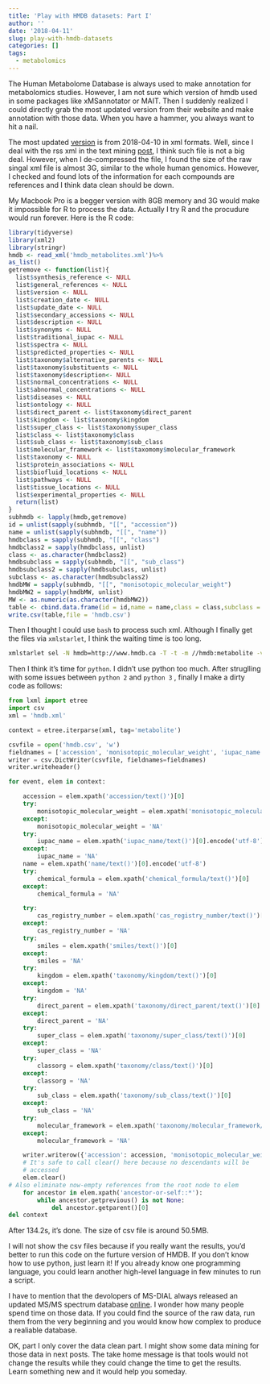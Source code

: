 ```yaml
---
title: 'Play with HMDB datasets: Part I'
author: ''
date: '2018-04-11'
slug: play-with-hmdb-datasets
categories: []
tags:
  - metabolomics
---
```


The Human Metabolome Database is always used to make annotation for metabolomics studies. However, I am not sure which version of hmdb used in some packages like xMSannotator or MAIT. Then I suddenly realized I could directly grab the most updated version from their website and make annotation with those data. When you have a hammer, you always want to hit a nail.

The most updated [version](http://www.hmdb.ca/downloads) is from 2018-04-10 in xml formats. Well, since I deal with the rss xml in the text mining [post](https://yufree.cn/en/2017/07/07/text-mining/), I think such file is not a big deal. However, when I de-compressed the file, I found the size of the raw singal xml file is almost 3G, similar to the whole human genomics. However, I checked and found lots of the information for each compounds are references and I think data clean should be down.  

My Macbook Pro is a begger version with 8GB memory and 3G would make it impossible for R to process the data. Actually I try R and the procudure would run forever. Here is the R code:

```r
library(tidyverse)
library(xml2)
library(stringr)
hmdb <- read_xml('hmdb_metabolites.xml')%>%
as_list()
getremove <- function(list){
  list$synthesis_reference <- NULL
  list$general_references <- NULL
  list$version <- NULL
  list$creation_date <- NULL
  list$update_date <- NULL
  list$secondary_accessions <- NULL
  list$description <- NULL
  list$synonyms <- NULL
  list$traditional_iupac <- NULL
  list$spectra <- NULL
  list$predicted_properties <- NULL
  list$taxonomy$alternative_parents <- NULL
  list$taxonomy$substituents <- NULL
  list$taxonomy$description<- NULL
  list$normal_concentrations <- NULL
  list$abnormal_concentrations <- NULL
  list$diseases <- NULL
  list$ontology <- NULL
  list$direct_parent <- list$taxonomy$direct_parent
  list$kingdom <- list$taxonomy$kingdom
  list$super_class <- list$taxonomy$super_class
  list$class <- list$taxonomy$class
  list$sub_class <- list$taxonomy$sub_class
  list$molecular_framework <- list$taxomomy$molecular_framework
  list$taxonomy <- NULL
  list$protein_associations <- NULL
  list$biofluid_locations <- NULL
  list$pathways <- NULL
  list$tissue_locations <- NULL
  list$experimental_properties <- NULL
  return(list)
}
subhmdb <- lapply(hmdb,getremove)
id = unlist(sapply(subhmdb, "[[", "accession"))
name = unlist(sapply(subhmdb, "[[", "name"))
hmdbclass = sapply(subhmdb, "[[", "class")
hmdbclass2 = sapply(hmdbclass, unlist)
class <- as.character(hmdbclass2)
hmdbsubclass = sapply(subhmdb, "[[", "sub_class")
hmdbsubclass2 = sapply(hmdbsubclass, unlist)
subclass <- as.character(hmdbsubclass2)
hmdbMW = sapply(subhmdb, "[[", "monisotopic_molecular_weight")
hmdbMW2 = sapply(hmdbMW, unlist)
MW <- as.numeric(as.character(hmdbMW2))
table <- cbind.data.frame(id = id,name = name,class = class,subclass = subclass, MW = MW)
write.csv(table,file = 'hmdb.csv')
```

Then I thought I could use `bash` to process such xml. Although I finally get the files via `xmlstarlet`, I think the waiting time is  too long. 

```bash
xmlstarlet sel -N hmdb=http://www.hmdb.ca -T -t -m //hmdb:metabolite -v "concat(//hmdb:metabolite//hmdb:accession,',',//hmdb:metabolite//hmdb:monisotopic_molecular_weight,',',//hmdb:metabolite//hmdb:iupac_name,',',//hmdb:metabolite//hmdb:name,',',//hmdb:metabolite//hmdb:chemical_formula,',',//hmdb:metabolite//hmdb:cas_registry_number,',',//hmdb:metabolite//hmdb:smiles,',',//hmdb:metabolite//hmdb:kingdom,',',//hmdb:metabolite//hmdb:direct_parent,',',//hmdb:metabolite//hmdb:taxonomy//hmdb:super_class,',',//hmdb:metabolite//hmdb:taxonomy//hmdb:class,',',//hmdb:metabolite//hmdb:taxonomy//hmdb:sub_class, ',',//hmdb:metabolite//hmdb:taxonomy//hmdb:molecular_framework)" -n hmdb_metabolites.xml > hmdb.csv
```

Then I think it's time for `python`. I didn't use python too much. After struglling with some issues between `python 2` and `python 3` , finally I make a dirty code as follows:

```python
from lxml import etree
import csv
xml = 'hmdb.xml'

context = etree.iterparse(xml, tag='metabolite')

csvfile = open('hmdb.csv', 'w')
fieldnames = ['accession', 'monisotopic_molecular_weight', 'iupac_name', 'name', 'chemical_formula', 'cas_registry_number', 'smiles', 'kingdom', 'direct_parent', 'super_class', 'class', 'sub_class', 'molecular_framework']
writer = csv.DictWriter(csvfile, fieldnames=fieldnames)
writer.writeheader()

for event, elem in context:

    accession = elem.xpath('accession/text()')[0]
    try:
        monisotopic_molecular_weight = elem.xpath('monisotopic_molecular_weight/text()')[0]
    except:
        monisotopic_molecular_weight = 'NA'
    try:
        iupac_name = elem.xpath('iupac_name/text()')[0].encode('utf-8')
    except:
        iupac_name = 'NA'
    name = elem.xpath('name/text()')[0].encode('utf-8')
    try:
        chemical_formula = elem.xpath('chemical_formula/text()')[0]
    except:
        chemical_formula = 'NA'

    try:
        cas_registry_number = elem.xpath('cas_registry_number/text()')[0]
    except:
        cas_registry_number = 'NA'
    try:
        smiles = elem.xpath('smiles/text()')[0]
    except:
        smiles = 'NA'
    try:
        kingdom = elem.xpath('taxonomy/kingdom/text()')[0]
    except:
        kingdom = 'NA'
    try:
        direct_parent = elem.xpath('taxonomy/direct_parent/text()')[0]
    except:
        direct_parent = 'NA'
    try:
        super_class = elem.xpath('taxonomy/super_class/text()')[0]
    except:
        super_class = 'NA'
    try:
        classorg = elem.xpath('taxonomy/class/text()')[0]
    except:
        classorg = 'NA'
    try:
        sub_class = elem.xpath('taxonomy/sub_class/text()')[0]
    except:
        sub_class = 'NA'
    try:
        molecular_framework = elem.xpath('taxonomy/molecular_framework/text()')[0]
    except:
        molecular_framework = 'NA'

    writer.writerow({'accession': accession, 'monisotopic_molecular_weight': monisotopic_molecular_weight, 'iupac_name': iupac_name, 'name': name, 'chemical_formula': chemical_formula, 'cas_registry_number': cas_registry_number, 'smiles': smiles, 'kingdom': kingdom, 'direct_parent': direct_parent, 'super_class': super_class, 'class': classorg, 'sub_class': sub_class, 'molecular_framework': molecular_framework})
    # It's safe to call clear() here because no descendants will be
    # accessed
    elem.clear()
# Also eliminate now-empty references from the root node to elem
    for ancestor in elem.xpath('ancestor-or-self::*'):
        while ancestor.getprevious() is not None:
            del ancestor.getparent()[0]
del context
```

After 134.2s, it's done. The size of csv file is around 50.5MB.

I will not show the csv files because if you really want the results, you'd better to run this code on the furture version of HMDB. If you don't know how to use python, just learn it! If you already know one programming language, you could learn another high-level language in few minutes to run a script. 

I have to mention that the devolopers of MS-DIAL always released an updated MS/MS spectrum database [online](http://prime.psc.riken.jp/Metabolomics_Software/MS-DIAL/index.html). I wonder how many people spend time on those data. If you could find the source of the raw data, run them from the very beginning and you would know how complex to produce a realiable database. 

OK, part I only cover the data clean part. I might show some data mining for those data in next posts. The take home message is that tools would not change the results while they could change the time to get the results. Learn something new and it would help you someday.
